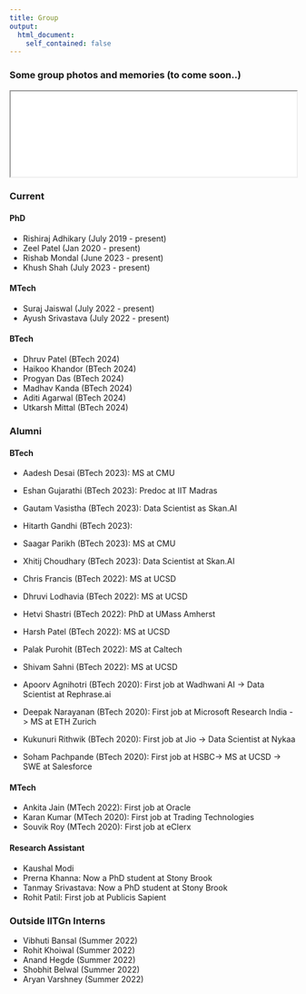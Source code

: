 ```yaml
---
title: Group
output:
  html_document:
    self_contained: false
---
```

### Some group photos and memories (to come soon..)

```{=html}
<iframe src="./group_pics.html" title="Quarto revealjs Documentation" style="width: 100%;"></iframe>
```

### Current

#### PhD 

- Rishiraj Adhikary (July 2019 - present)
- Zeel Patel (Jan 2020 - present)
- Rishab Mondal (June 2023 - present)
- Khush Shah (July 2023 - present)

#### MTech

- Suraj Jaiswal (July 2022 - present)
- Ayush Srivastava (July 2022 - present)

#### BTech

- Dhruv Patel (BTech 2024)
- Haikoo Khandor (BTech 2024)
- Progyan Das (BTech 2024)
- Madhav Kanda (BTech 2024)
- Aditi Agarwal (BTech 2024)
- Utkarsh Mittal (BTech 2024)


### Alumni


#### BTech

- Aadesh Desai (BTech 2023): MS at CMU
- Eshan Gujarathi (BTech 2023): Predoc at IIT Madras
- Gautam Vasistha (BTech 2023): Data Scientist as Skan.AI
- Hitarth Gandhi (BTech 2023): 
- Saagar Parikh (BTech 2023): MS at CMU
- Xhitij Choudhary (BTech 2023): Data Scientist at Skan.AI

- Chris Francis (BTech 2022): MS at UCSD
- Dhruvi Lodhavia (BTech 2022): MS at UCSD
- Hetvi Shastri (BTech 2022): PhD at UMass Amherst
- Harsh Patel (BTech 2022): MS at UCSD
- Palak Purohit (BTech 2022): MS at Caltech
- Shivam Sahni (BTech 2022): MS at UCSD

- Apoorv Agnihotri (BTech 2020): First job at Wadhwani AI -> Data Scientist at Rephrase.ai
- Deepak Narayanan (BTech 2020): First job at Microsoft Research India -> MS at ETH Zurich
- Kukunuri Rithwik (BTech 2020): First job at Jio -> Data Scientist at Nykaa
- Soham Pachpande (BTech 2020): First job at  HSBC-> MS at UCSD -> SWE at Salesforce

#### MTech

- Ankita Jain (MTech 2022): First job at Oracle
- Karan Kumar (MTech 2020): First job at Trading Technologies
- Souvik Roy (MTech 2020): First job at eClerx

#### Research Assistant

- Kaushal Modi
- Prerna Khanna: Now a PhD student at Stony Brook
- Tanmay Srivastava: Now a PhD student at Stony Brook
- Rohit Patil: First job at Publicis Sapient

### Outside IITGn Interns

- Vibhuti Bansal (Summer 2022)
- Rohit Khoiwal (Summer 2022)
- Anand Hegde (Summer 2022)
- Shobhit Belwal (Summer 2022)
- Aryan Varshney (Summer 2022) 